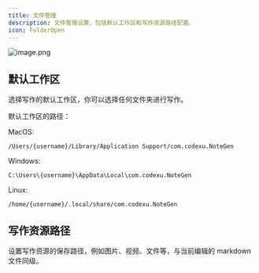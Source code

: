 ```yaml
---
title: 文件管理
description: 文件管理设置，包括默认工作区和写作资源路径配置。
icon: FolderOpen
---
```


![image.png](https://s2.loli.net/2025/07/10/1r2D6Hb8XqwK3QV.png)

## 默认工作区

选择写作的默认工作区，你可以选择任何文件夹进行写作。

默认工作区的路径：

MacOS:
```
/Users/{username}/Library/Application Support/com.codexu.NoteGen
```

Windows:
```
C:\Users\{username}\AppData\Local\com.codexu.NoteGen
```

Linux:
```
/home/{username}/.local/share/com.codexu.NoteGen
```

## 写作资源路径

设置写作资源的保存路径，例如图片、视频、文件等，与当前编辑的 markdown 文件同级。
